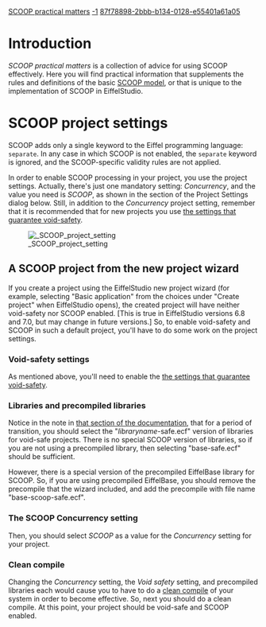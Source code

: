 [[Property:title|SCOOP practical matters]]
[[Property:weight|-1]]
[[Property:uuid|87f78898-2bbb-b134-0128-e55401a61a05]]
{{UnderConstruction}}


=Introduction=

''SCOOP practical matters'' is a collection of advice for using SCOOP effectively. Here you will find practical information that supplements the rules and definitions of the basic [[Concurrent Eiffel with SCOOP|SCOOP model]], or that is unique to the implementation of SCOOP in EiffelStudio.

=SCOOP project settings=

SCOOP adds only a single keyword to the Eiffel programming language: <code>separate</code>. In any case in which SCOOP is not enabled, the <code>separate</code> keyword is ignored, and the SCOOP-specific validity rules are not applied.

In order to enable SCOOP processing in your project, you use the project settings. Actually, there's just one mandatory setting: ''Concurrency'', and the value you need is ''SCOOP'', as shown in the section of the Project Settings dialog below. Still, in addition to the ''Concurrency'' project setting, remember that it is recommended that for new projects you use [[Creating a new void-safe project#Project settings for void-safe projects|the settings that guarantee void-safety]].



[[Image: SCOOP project setting]]



{{note|The ''Concurrency'' setting requires a [[Clean compile|clean compile]] to be done in order for a change of value to take effect. }}


==A SCOOP project from the new project wizard==

If you create a project using the EiffelStudio new project wizard (for example, selecting "Basic application" from the choices under "Create project" when EiffelStudio opens), the created project will have neither void-safety nor SCOOP enabled. [This is true in EiffelStudio versions 6.8 and 7.0, but may change in future versions.] So, to enable void-safety and SCOOP in such a default project, you'll have to do some work on the project settings.

===Void-safety settings===

As mentioned above, you'll need to enable the [[Creating a new void-safe project#Project settings for void-safe projects|the settings that guarantee void-safety]]. 

===Libraries and precompiled libraries===

Notice in the note in [[Creating a new void-safe project#Project settings for void-safe projects|that section of the documentation]], that for a period of transition, you should select the "''libraryname''-safe.ecf" version of libraries for void-safe projects. There is no special SCOOP version of libraries, so if you are not using a precompiled library, then selecting "base-safe.ecf" should be sufficient. 

However, there is a special version of the precompiled EiffelBase library for SCOOP. So, if you are using precompiled EiffelBase, you should remove the precompile that the wizard included, and add the precompile with file name "base-scoop-safe.ecf".


{{note|When you use a precompiled library, the ''Concurrency'' setting for that library trumps whatever ''Concurrency'' value you have set for the project. So, if you use the "base-safe.ecf" precompiled library, your project will not be SCOOP-enabled regardless of the setting of ''Concurrency'' in the Target. Likewise, using the "base-scoop-safe.ecf" precompiled library always produces a SCOOP-enabled project, even if the Target ''Concurrency'' setting is ''No concurrency''.}}


===The SCOOP Concurrency setting===

Then, you should select ''SCOOP'' as a value for the ''Concurrency'' setting for your project.

===Clean compile===

Changing the ''Concurrency'' setting, the ''Void safety'' setting, and precompiled libraries each would cause you to have to do a [[Clean compile|clean compile]] of your system in order to become effective. So, next you should do a clean compile. At this point, your project should be void-safe and SCOOP enabled.





